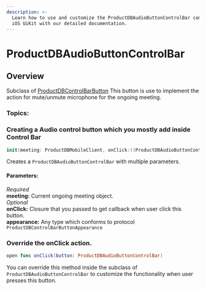 ```yaml
---
description: >-
  Learn how to use and customize the ProductDBAudioButtonControlBar component in ProductDB's
  iOS UiKit with our detailed documentation.
---
```


# ProductDBAudioButtonControlBar
## Overview
Subclass of [ProductDBControlBarButton](/ios/components/ProductDB-controlbar-button)
This button is use to implement the action for mute/unmute microphone for the ongoing meeting. 

### Topics:

### Creating a Audio control button which you mostly add inside Control Bar

```swift
init(meeting: ProductDBMobileClient, onClick:((ProductDBAudioButtonControlBar)->Void)? = nil, appearance: ProductDBControlBarButtonAppearance = AppTheme.shared.controlBarButtonAppearance)
```
Creates a `ProductDBAudioButtonControlBar` with multiple parameters. 

#### Parameters:
*Required*   
**meeting:** Current ongoing meeting object.   
*Optional*  
**onClick:** Closure that you passed to get callback when user click this button.  
**appearance:** Any type which conforms to protocol `ProductDBControlBarButtonAppearance`   


### Override the onClick action. 
```swift 
open func onClick(button: ProductDBAudioButtonControlBar) 
```
You can override this method inside the subclass of `ProductDBAudioButtonControlBar` to customize the functionality when user presses this button. 


<head>
  <title>iOS ProductDBAudioButtonControlBar</title>
</head>

